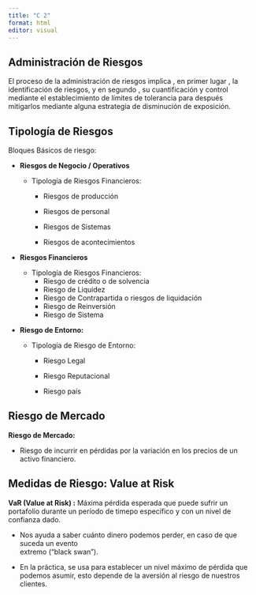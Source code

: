 ```yaml
---
title: "C 2"
format: html
editor: visual
---
```


## Administración de Riesgos

El proceso de la administración de riesgos implica , en primer lugar , la identificación de riesgos, y en segundo , su cuantificación y control mediante el establecimiento de límites de tolerancia para después mitigarlos mediante alguna estrategia de disminución de exposición.

## 

## Tipología de Riesgos

Bloques Básicos de riesgo:

-   **Riesgos de Negocio / Operativos**

    -   Tipología de Riesgos Financieros:

        -   Riesgos de producción

        -   Riesgos de personal

        -   Riesgos de Sistemas

        -   Riesgos de acontecimientos

-   **Riesgos Financieros**

    -   Tipología de Riesgos Financieros:
        -   Riesgo de crédito o de solvencia
        -   Riesgo de Liquidez
        -   Riesgo de Contrapartida o riesgos de liquidación
        -   Riesgo de Reinversión
        -   Riesgo de Sistema

-   **Riesgo de Entorno:**

    -   Tipología de Riesgo de Entorno:

        -   Riesgo Legal

        -   Riesgo Reputacional

        -   Riesgo país

## Riesgo de Mercado

**Riesgo de Mercado:**

-   Riesgo de incurrir en pérdidas por la variación en los precios de un activo financiero.

## Medidas de Riesgo: Value at Risk

**VaR (Value at Risk) :** Máxima pérdida esperada que puede sufrir un portafolio durante un período de timepo específico y con un nivel de confianza dado.

-   Nos ayuda a saber cuánto dinero podemos perder, en caso de que suceda un evento\
    extremo (“black swan”).

-   En la práctica, se usa para establecer un nivel máximo de pérdida que podemos asumir, esto depende de la aversión al riesgo de nuestros clientes.\
